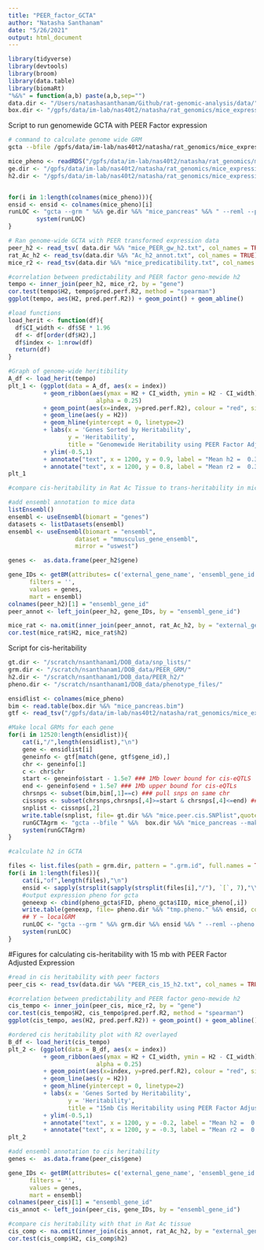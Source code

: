 ```yaml
---
title: "PEER_factor_GCTA"
author: "Natasha Santhanam"
date: "5/26/2021"
output: html_document
---
```


```r
library(tidyverse)
library(devtools)
library(broom)
library(data.table)
library(biomaRt)
"%&%" = function(a,b) paste(a,b,sep="")
data.dir <- "/Users/natashasanthanam/Github/rat-genomic-analysis/data/"
box.dir <- "/gpfs/data/im-lab/nas40t2/natasha/rat_genomics/mice_expression/DBOB_data/"
```

Script to run genomewide GCTA with PEER Factor expression 

```bash
# command to calculate genome wide GRM 
gcta --bfile /gpfs/data/im-lab/nas40t2/natasha/rat_genomics/mice_expression/DBOB_data/mice_pancreas --make-grm-bin --out mice_pancreas
```

```r
mice_pheno <- readRDS("/gpfs/data/im-lab/nas40t2/natasha/rat_genomics/mice_expression/prediction_pipeline/mice_expression_DDOB_transformed.RDS")
ge.dir <- "/gpfs/data/im-lab/nas40t2/natasha/rat_genomics/mice_expression/mice_pancreas/"
h2.dir <- "/gpfs/data/im-lab/nas40t2/natasha/rat_genomics/mice_expression/mice_pancreas/h2_files/"


for(i in 1:length(colnames(mice_pheno))){
ensid <- ensid <- colnames(mice_pheno)[i]
runLOC <- "gcta --grm " %&% ge.dir %&% "mice_pancreas" %&% " --reml --pheno " %&% ge.dir %&% "mice_pheno_PEER.txt" %&%  " --mpheno " %&% i %&% " --out " %&% h2.dir %&% "tmp." %&% ensid
        system(runLOC)
}
```

```r
# Ran genome-wide GCTA with PEER transformed expression data
peer_h2 <- read_tsv( data.dir %&% "mice_PEER_gw_h2.txt", col_names = TRUE)
rat_Ac_h2 <- read_tsv(data.dir %&% "Ac_h2_annot.txt", col_names = TRUE)
mice_r2 <- read_tsv(data.dir %&% "mice_predicatibility.txt", col_names = TRUE)
```

```r
#correlation between predictability and PEER factor geno-mewide h2
tempo <- inner_join(peer_h2, mice_r2, by = "gene")
cor.test(tempo$H2, tempo$pred.perf.R2, method = "spearman")
ggplot(tempo, aes(H2, pred.perf.R2)) + geom_point() + geom_abline()
```


```r
#load functions 
load_herit <- function(df){
  df$CI_width <- df$SE * 1.96
  df <- df[order(df$H2),]
  df$index <- 1:nrow(df)
  return(df)
}
```


```r
#Graph of genome-wide heritibility
A_df <- load_herit(tempo)
plt_1 <- (ggplot(data = A_df, aes(x = index))
          + geom_ribbon(aes(ymax = H2 + CI_width, ymin = H2 - CI_width),
                         alpha = 0.25)
          + geom_point(aes(x=index, y=pred.perf.R2), colour = "red", size = 0.2)
          + geom_line(aes(y = H2))
          + geom_hline(yintercept = 0, linetype=2)
          + labs(x = 'Genes Sorted by Heritability',
                 y = 'Heritability',
                 title = "Genomewide Heritability using PEER Factor Adjusted Expression")
          + ylim(-0.5,1)
          + annotate("text", x = 1200, y = 0.9, label = "Mean h2 =  0.3047941", size = 2)
          + annotate("text", x = 1200, y = 0.8, label = "Mean r2 =  0.3489596", size = 2))
plt_1
```

```r
#compare cis-heritability in Rat Ac Tissue to trans-heritability in mice with PEER factor adjusted expression

#add ensembl annotation to mice data
listEnsembl()
ensembl <- useEnsembl(biomart = "genes")
datasets <- listDatasets(ensembl)
ensembl <- useEnsembl(biomart = "ensembl", 
                   dataset = "mmusculus_gene_ensembl", 
                   mirror = "uswest")

genes <-  as.data.frame(peer_h2$gene)

gene_IDs <- getBM(attributes= c('external_gene_name', 'ensembl_gene_id'), 
      filters = '', 
      values = genes, 
      mart = ensembl)
colnames(peer_h2)[1] = "ensembl_gene_id"
peer_annot <- left_join(peer_h2, gene_IDs, by = "ensembl_gene_id")
```

```r
mice_rat <- na.omit(inner_join(peer_annot, rat_Ac_h2, by = "external_gene_name"))
cor.test(mice_rat$H2, mice_rat$h2)
```

Script for cis-heritability
```r
gt.dir <- "/scratch/nsanthanam1/DOB_data/snp_lists/"
grm.dir <- "/scratch/nsanthanam1/DOB_data/PEER_GRM/"
h2.dir <- "/scratch/nsanthanam1/DOB_data/PEER_h2/"
pheno.dir <- "/scratch/nsanthanam1/DOB_data/phenotype_files/"

ensidlist <- colnames(mice_pheno)
bim <- read.table(box.dir %&% "mice_pancreas.bim")
gtf <- read_tsv("/gpfs/data/im-lab/nas40t2/natasha/rat_genomics/mice_expression/mice_pancreas/mice_pancreas_gtf.txt", col_names =TRUE)

#Make local GRMs for each gene
for(i in 12520:length(ensidlist)){
    cat(i,"/",length(ensidlist),"\n")
    gene <- ensidlist[i]
    geneinfo <- gtf[match(gene, gtf$gene_id),]
    chr <- geneinfo[1]
    c <- chr$chr
    start <- geneinfo$start - 1.5e7 ### 1Mb lower bound for cis-eQTLS
    end <- geneinfo$end + 1.5e7 ### 1Mb upper bound for cis-eQTLs
    chrsnps <- subset(bim,bim[,1]==c) ### pull snps on same chr
    cissnps <- subset(chrsnps,chrsnps[,4]>=start & chrsnps[,4]<=end) ### pull cis-SNP info
    snplist <- cissnps[,2]    
    write.table(snplist, file= gt.dir %&% "mice.peer.cis.SNPlist",quote=F,col.names=F,row.names=F)
    runGCTAgrm <- "gcta --bfile " %&%  box.dir %&% "mice_pancreas --make-grm-bin --extract " %&% gt.dir %&% "mice.peer.cis.SNPlist" %&% " --out " %&% grm.dir %&%  gene
    system(runGCTAgrm)
}
```

```r
#calculate h2 in GCTA

files <- list.files(path = grm.dir, pattern = ".grm.id", full.names = TRUE)
for(i in 1:length(files)){
	cat(i,"of",length(files),"\n")
	ensid <- sapply(strsplit(sapply(strsplit(files[i],"/"), `[`, 7),"\\."), `[`, 1)
	#output expression pheno for gcta
	geneexp <- cbind(pheno_gcta$FID, pheno_gcta$IID, mice_pheno[,i])
	write.table(geneexp, file= pheno.dir %&% "tmp.pheno." %&% ensid, col.names=F, row.names = F, quote=F) #output pheno for gcta
	## Y ~ localGRM
	runLOC <- "gcta --grm " %&% grm.dir %&% ensid %&% " --reml --pheno " %&% pheno.dir %&% "tmp.pheno." %&% ensid %&% " --out " %&% h2.dir %&% "tmp." %&% ensid
	system(runLOC)
}
```


#Figures for calculating cis-heritability with 15 mb with PEER Factor Adjusted Expression
```r
#read in cis heritability with peer factors
peer_cis <- read_tsv(data.dir %&% "PEER_cis_15_h2.txt", col_names = TRUE)
```


```r
#correlation between predictability and PEER factor geno-mewide h2
cis_tempo <- inner_join(peer_cis, mice_r2, by = "gene")
cor.test(cis_tempo$H2, cis_tempo$pred.perf.R2, method = "spearman")
ggplot(cis_tempo, aes(H2, pred.perf.R2)) + geom_point() + geom_abline()
```
```r
#ordered cis heritability plot with R2 overlayed
B_df <- load_herit(cis_tempo)
plt_2 <- (ggplot(data = B_df, aes(x = index))
          + geom_ribbon(aes(ymax = H2 + CI_width, ymin = H2 - CI_width),
                         alpha = 0.25)
          + geom_point(aes(x=index, y=pred.perf.R2), colour = "red", size = 0.2)
          + geom_line(aes(y = H2))
          + geom_hline(yintercept = 0, linetype=2)
          + labs(x = 'Genes Sorted by Heritability',
                 y = 'Heritability',
                 title = "15mb Cis Heritability using PEER Factor Adjusted Expression")
          + ylim(-0.5,1)
          + annotate("text", x = 1200, y = -0.2, label = "Mean h2 =  0.0336604", size = 2.5)
          + annotate("text", x = 1200, y = -0.3, label = "Mean r2 =  0.3639153", size = 2.5))
plt_2
```

```r
#add ensembl annotation to cis heritability
genes <-  as.data.frame(peer_cis$gene)

gene_IDs <- getBM(attributes= c('external_gene_name', 'ensembl_gene_id'), 
      filters = '', 
      values = genes, 
      mart = ensembl)
colnames(peer_cis)[1] = "ensembl_gene_id"
cis_annot <- left_join(peer_cis, gene_IDs, by = "ensembl_gene_id")
```

```r
#compare cis heritability with that in Rat Ac tissue
cis_comp <- na.omit(inner_join(cis_annot, rat_Ac_h2, by = "external_gene_name"))
cor.test(cis_comp$H2, cis_comp$h2)
```


